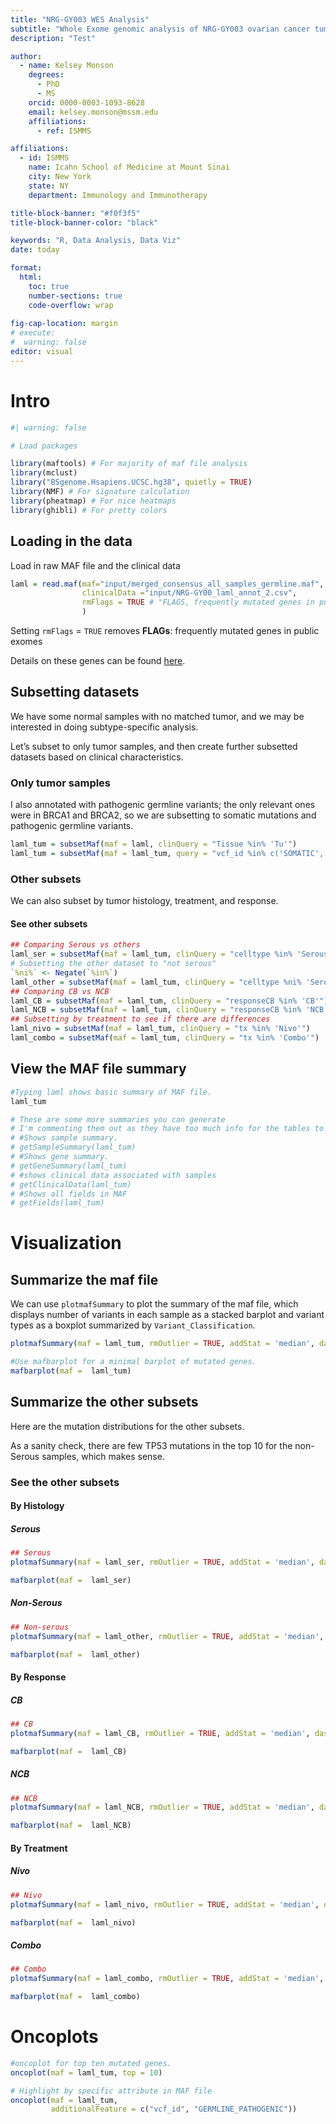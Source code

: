 ```yaml
---
title: "NRG-GY003 WES Analysis"
subtitle: "Whole Exome genomic analysis of NRG-GY003 ovarian cancer tumors"
description: "Test"

author:
  - name: Kelsey Monson
    degrees:
      - PhD
      - MS
    orcid: 0000-0003-1093-8628
    email: kelsey.monson@mssm.edu
    affiliations:
      - ref: ISMMS

affiliations:
  - id: ISMMS
    name: Icahn School of Medicine at Mount Sinai
    city: New York
    state: NY
    department: Immunology and Immunotherapy

title-block-banner: "#f0f3f5"
title-block-banner-color: "black"

keywords: "R, Data Analysis, Data Viz"
date: today

format: 
  html: 
    toc: true
    number-sections: true
    code-overflow: wrap
    
fig-cap-location: margin
# execute: 
#  warning: false
editor: visual
---
```


# Intro

```r
#| warning: false

# Load packages

library(maftools) # For majority of maf file analysis
library(mclust)
library("BSgenome.Hsapiens.UCSC.hg38", quietly = TRUE)
library(NMF) # For signature calculation
library(pheatmap) # For nice heatmaps
library(ghibli) # For pretty colors
```

## Loading in the data

Load in raw MAF file and the clinical data

```r
laml = read.maf(maf="input/merged_consensus_all_samples_germline.maf", 
                clinicalData ="input/NRG-GY00_laml_annot_2.csv",
                rmFlags = TRUE # "FLAGS, frequently mutated genes in public exomes"
                )
```

::: callout-tip
Setting `rmFlags` = `TRUE` removes **FLAGs**: frequently mutated genes in public exomes

Details on these genes can be found [here](https://bmcmedgenomics.biomedcentral.com/articles/10.1186/s12920-017-0309-7#MOESM1).
:::

## Subsetting datasets

We have some normal samples with no matched tumor, and we may be interested in doing subtype-specific analysis.

Let's subset to only tumor samples, and then create further subsetted datasets based on clinical characteristics.

### Only tumor samples

I also annotated with pathogenic germline variants; the only relevant ones were in BRCA1 and BRCA2, so we are subsetting to somatic mutations and pathogenic germline variants.

```r
laml_tum = subsetMaf(maf = laml, clinQuery = "Tissue %in% 'Tu'")
laml_tum = subsetMaf(maf = laml_tum, query = "vcf_id %in% c('SOMATIC','GERMLINE_PATHOGENIC') ")
```

### Other subsets

We can also subset by tumor histology, treatment, and response.

:::{.callout-note collapse="true" appearance="simple"}
#### See other subsets

```r
## Comparing Serous vs others
laml_ser = subsetMaf(maf = laml_tum, clinQuery = "celltype %in% 'Serous_Adenocarcinoma'")
# Subsetting the other dataset to "not serous"
`%ni%` <- Negate(`%in%`)
laml_other = subsetMaf(maf = laml_tum, clinQuery = "celltype %ni% 'Serous_Adenocarcinoma'")
## Comparing CB vs NCB
laml_CB = subsetMaf(maf = laml_tum, clinQuery = "responseCB %in% 'CB'")
laml_NCB = subsetMaf(maf = laml_tum, clinQuery = "responseCB %in% 'NCB'")
## Subsetting by treatment to see if there are differences
laml_nivo = subsetMaf(maf = laml_tum, clinQuery = "tx %in% 'Nivo'")
laml_combo = subsetMaf(maf = laml_tum, clinQuery = "tx %in% 'Combo'")
```
:::

## View the MAF file summary
```r
#Typing laml shows basic summary of MAF file.
laml_tum

# These are some more summaries you can generate
# I'm commenting them out as they have too much info for the tables to be readable.
# #Shows sample summary.
# getSampleSummary(laml_tum)
# #Shows gene summary.
# getGeneSummary(laml_tum)
# #shows clinical data associated with samples
# getClinicalData(laml_tum)
# #Shows all fields in MAF
# getFields(laml_tum)
```

# Visualization
## Summarize the maf file

We can use `plotmafSummary` to plot the summary of the maf file, which displays number of variants in each sample as a stacked barplot and variant types as a boxplot summarized by `Variant_Classification`.

```r
plotmafSummary(maf = laml_tum, rmOutlier = TRUE, addStat = 'median', dashboard = TRUE, titvRaw = FALSE)
```

```r
#Use mafbarplot for a minimal barplot of mutated genes.
mafbarplot(maf =  laml_tum)
```

## Summarize the other subsets

Here are the mutation distributions for the other subsets.

As a sanity check, there are few TP53 mutations in the top 10 for the non-Serous samples, which makes sense.

:::{.callout-note collapse="true"}

### See the other subsets

#### By Histology
##### Serous
```r
## Serous 
plotmafSummary(maf = laml_ser, rmOutlier = TRUE, addStat = 'median', dashboard = TRUE, titvRaw = FALSE)
```
```r
mafbarplot(maf =  laml_ser)
```

##### Non-Serous
```r
## Non-serous
plotmafSummary(maf = laml_other, rmOutlier = TRUE, addStat = 'median', dashboard = TRUE, titvRaw = FALSE)
```
```r
mafbarplot(maf =  laml_other)
```


#### By Response
##### CB
```r
## CB
plotmafSummary(maf = laml_CB, rmOutlier = TRUE, addStat = 'median', dashboard = TRUE, titvRaw = FALSE)
```
```r
mafbarplot(maf =  laml_CB)
```

##### NCB
```r
## NCB
plotmafSummary(maf = laml_NCB, rmOutlier = TRUE, addStat = 'median', dashboard = TRUE, titvRaw = FALSE)
```
```r
mafbarplot(maf =  laml_NCB)
```

#### By Treatment
##### Nivo
```r
## Nivo
plotmafSummary(maf = laml_nivo, rmOutlier = TRUE, addStat = 'median', dashboard = TRUE, titvRaw = FALSE)
```
```r
mafbarplot(maf =  laml_nivo)
```
##### Combo
```r
## Combo
plotmafSummary(maf = laml_combo, rmOutlier = TRUE, addStat = 'median', dashboard = TRUE, titvRaw = FALSE)
```
```r
mafbarplot(maf =  laml_combo)
```

:::

# Oncoplots

```r
#oncoplot for top ten mutated genes.
oncoplot(maf = laml_tum, top = 10)

# Highlight by specific attribute in MAF file
oncoplot(maf = laml_tum, 
         additionalFeature = c("vcf_id", "GERMLINE_PATHOGENIC"))
```
